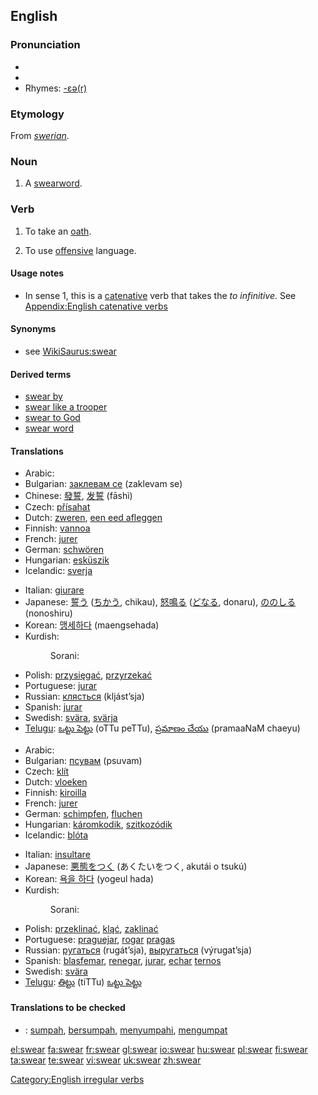 ==English==

===Pronunciation===
*{{IPA|/'swɛəɻ/}}
*{{audio|en-us-swear.ogg|Audio (US)}}
*Rhymes: [[Rhymes:English:-ɛə(r)|-ɛə(r)]]

===Etymology===
From {{OE.}} ''[[swerian]]''.

===Noun===
{{en-noun}}

# A [[swearword]].

===Verb===
{{en-verb|swears|swearing|swore|sworn}}

# {{intransitive}} {{transitive}} To take an [[oath]].
# {{intransitive}} To use [[offensive]] language.

====Usage notes====
* In sense 1, this is a [[catenative]] verb that takes the ''to infinitive''. See [[Appendix:English catenative verbs]]

====Synonyms====
*see [[WikiSaurus:swear]]

====Derived terms====
*[[swear by]]
*[[swear like a trooper]]
*[[swear to God]]
*[[swear word]]

====Translations====
{{trans-top|to take an oath}}
*Arabic: {{ARchar|[[حلف]]}} {{unicode|(ħálafa)}}
*Bulgarian: [[заклевам се]] (zaklevam se)
*Chinese: [[發誓]], [[发誓]] (fāshì)
*Czech: [[přísahat]]
*Dutch: [[zweren]], [[een eed afleggen]]
*Finnish: [[vannoa]]
*French: [[jurer]]
*German: [[schwören]]
*Hungarian: [[esküszik]]
*Icelandic: [[sverja]]
{{trans-mid}}
*Italian: [[giurare]]
*Japanese: [[誓う]] ([[ちかう]], chikau), [[怒鳴る]] ([[どなる]], donaru), [[ののしる]] (nonoshiru)
*Korean: [[맹세하다]] (maengsehada)
*Kurdish: 
*:Sorani: {{t|ku|سوێن خواردن|tr=swaen khwArdin|sc=KUchar}}
*Polish: [[przysięgać]], [[przyrzekać]]
*Portuguese: [[jurar]]
*Russian: [[клясться]] (kljást’sja)
*Spanish: [[jurar]]
*Swedish: [[svära]], [[svärja]]
*[[Telugu]]: [[ఒట్టు పెట్టు]] (oTTu peTTu), [[ప్రమాణం చేయు]] (pramaaNaM chaeyu)
{{trans-bottom}}

{{trans-top|to curse}}
*Arabic: {{ARchar|[[شتم]]}} {{unicode|(šátama)}}
*Bulgarian: [[псувам]] (psuvam)
*Czech: [[klít]]
*Dutch: [[vloeken]]
*Finnish: [[kiroilla]]
*French: [[jurer]]
*German: [[schimpfen]], [[fluchen]]
*Hungarian: [[káromkodik]], [[szitkozódik]]
*Icelandic: [[blóta]]
{{trans-mid}}
*Italian: [[insultare]]
*Japanese: [[悪態をつく]] (あくたいをつく, akutái o tsukú)
*Korean: [[욕을 하다]] (yogeul hada)
*Kurdish: 
*:Sorani: {{t|ku|جوێن دان|tr=jwaen dAn|sc=KUchar}}
*Polish: [[przeklinać]], [[kląć]], [[zaklinać]]
*Portuguese: [[praguejar]], [[rogar]] [[praga]]s
*Russian: [[ругаться]] (rugát’sja), [[выругаться]] (výrugat’sja)
*Spanish: [[blasfemar]], [[renegar]], [[jurar]], [[echar]] [[terno]]s
*Swedish: [[svära]]
*[[Telugu]]: [[తిట్టు]] (tiTTu) [[ఒట్టు పెట్టు]]
{{trans-bottom}}

====Translations to be checked====
{{checktrans}}

*{{ttbc|Indonesian}}: [[sumpah]], [[sumpah|bersumpah]], [[sumpah|menyumpahi]], [[umpat|mengumpat]]

[[Category:English irregular verbs]]

[[el:swear]]
[[fa:swear]]
[[fr:swear]]
[[gl:swear]]
[[io:swear]]
[[hu:swear]]
[[pl:swear]]
[[fi:swear]]
[[ta:swear]]
[[te:swear]]
[[vi:swear]]
[[uk:swear]]
[[zh:swear]]